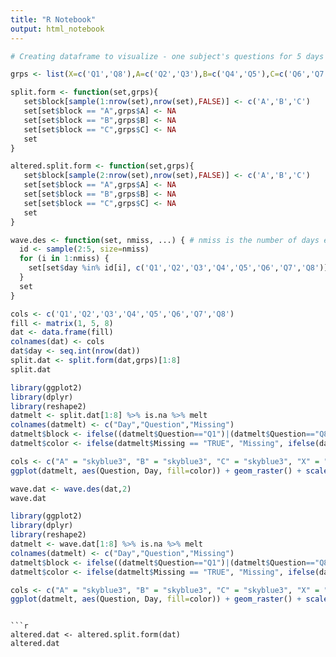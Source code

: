 ```yaml
---
title: "R Notebook"
output: html_notebook
---
```


```r
# Creating dataframe to visualize - one subject's questions for 5 days

grps <- list(X=c('Q1','Q8'),A=c('Q2','Q3'),B=c('Q4','Q5'),C=c('Q6','Q7'))

split.form <- function(set,grps){
   set$block[sample(1:nrow(set),nrow(set),FALSE)] <- c('A','B','C')
   set[set$block == "A",grps$A] <- NA
   set[set$block == "B",grps$B] <- NA
   set[set$block == "C",grps$C] <- NA
   set
}

altered.split.form <- function(set,grps){
   set$block[sample(2:nrow(set),nrow(set),FALSE)] <- c('A','B','C')
   set[set$block == "A",grps$A] <- NA
   set[set$block == "B",grps$B] <- NA
   set[set$block == "C",grps$C] <- NA
   set
}

wave.des <- function(set, nmiss, ...) { # nmiss is the number of days each person would miss? 11?? Like, miss a fourth of the days?
  id <- sample(2:5, size=nmiss)
  for (i in 1:nmiss) {
    set[set$day %in% id[i], c('Q1','Q2','Q3','Q4','Q5','Q6','Q7','Q8')] <- NA
  }
  set
}
```

```r
cols <- c('Q1','Q2','Q3','Q4','Q5','Q6','Q7','Q8')
fill <- matrix(1, 5, 8)
dat <- data.frame(fill)
colnames(dat) <- cols
dat$day <- seq.int(nrow(dat))
split.dat <- split.form(dat,grps)[1:8]
split.dat
```


```r
library(ggplot2)
library(dplyr)
library(reshape2)
datmelt <- split.dat[1:8] %>% is.na %>% melt
colnames(datmelt) <- c("Day","Question","Missing")
datmelt$block <- ifelse((datmelt$Question=="Q1")|(datmelt$Question=="Q8"),"X",ifelse((datmelt$Question=="Q2")|(datmelt$Question=="Q3"),"A",ifelse((datmelt$Question=="Q4")|(datmelt$Question=="Q5"),"B",ifelse((datmelt$Question=="Q6")|(datmelt$Question=="Q7"),"C",0))))
datmelt$color <- ifelse(datmelt$Missing == "TRUE", "Missing", ifelse(datmelt$block == "X","X",ifelse(datmelt$block == "A","A",ifelse(datmelt$block == "B","B",ifelse(datmelt$block == "C","C","Missing")))))
```

```r
cols <- c("A" = "skyblue3", "B" = "skyblue3", "C" = "skyblue3", "X" = "skyblue4", "Missing" = "white")
ggplot(datmelt, aes(Question, Day, fill=color)) + geom_raster() + scale_fill_manual(values = cols) + geom_vline(xintercept=seq(1.5, 7.5, 2), lwd=1, colour="white") + geom_hline(yintercept=seq(1.5, 4.5, 1), lwd=1, colour="white") + theme(axis.text.x = element_text(angle=45, vjust=0.5),panel.background = element_rect(fill = NA)) + labs(x = "Questions Asked",y = "Day",fill="Block") + scale_y_reverse()
```


```r
wave.dat <- wave.des(dat,2)
wave.dat
```

```r
library(ggplot2)
library(dplyr)
library(reshape2)
datmelt <- wave.dat[1:8] %>% is.na %>% melt
colnames(datmelt) <- c("Day","Question","Missing")
datmelt$block <- ifelse((datmelt$Question=="Q1")|(datmelt$Question=="Q8"),"X",ifelse((datmelt$Question=="Q2")|(datmelt$Question=="Q3"),"A",ifelse((datmelt$Question=="Q4")|(datmelt$Question=="Q5"),"B",ifelse((datmelt$Question=="Q6")|(datmelt$Question=="Q7"),"C",0))))
datmelt$color <- ifelse(datmelt$Missing == "TRUE", "Missing", ifelse(datmelt$block == "X","X",ifelse(datmelt$block == "A","A",ifelse(datmelt$block == "B","B",ifelse(datmelt$block == "C","C","Missing")))))
```

```r
cols <- c("A" = "skyblue3", "B" = "skyblue3", "C" = "skyblue3", "X" = "skyblue4", "Missing" = "white")
ggplot(datmelt, aes(Question, Day, fill=color)) + geom_raster() + scale_fill_manual(values = cols) + geom_vline(xintercept=seq(1.5, 7.5, 2), lwd=1, colour="white") + geom_hline(yintercept=seq(1.5, 4.5, 1), lwd=1, colour="white") + theme(axis.text.x = element_text(angle=45, vjust=0.5),panel.background = element_rect(fill = NA)) + labs(x = "Questions Asked",y = "Day",fill="Block") + scale_y_reverse()
```
```

```r
altered.dat <- altered.split.form(dat)
altered.dat
```


























